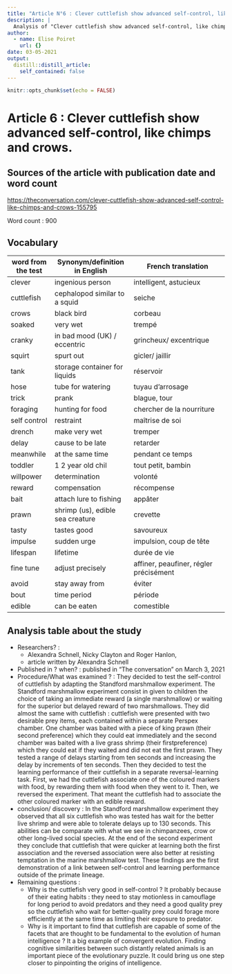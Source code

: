 ```yaml
---
title: "Article N°6 : Clever cuttlefish show advanced self-control, like chimps and crows"
description: |
  Analysis of "Clever cuttlefish show advanced self-control, like chimps and crows"
author:
  - name: Elise Poiret
    url: {}
date: 03-05-2021
output:
  distill::distill_article:
    self_contained: false
---
```


```r
knitr::opts_chunk$set(echo = FALSE)
```

# Article 6 : Clever cuttlefish show advanced self-control, like chimps and crows.

## Sources of the article with publication date and word count

<https://theconversation.com/clever-cuttlefish-show-advanced-self-control-like-chimps-and-crows-155795>

Word count : 900

## Vocabulary

| word from the test | Synonym/definition in English    | French translation                     |
| ------------------ | -------------------------------- | -------------------------------------- |
| clever             | ingenious person                 | intelligent, astucieux                 |
| cuttlefish         | cephalopod similar to a squid    | seiche                                 |
| crows              | black bird                       | corbeau                                |
| soaked             | very wet                         | trempé                                 |
| cranky             | in bad mood (UK) / eccentric     | grincheux/ excentrique                 |
| squirt             | spurt out                        | gicler/ jaillir                        |
| tank               | storage container for liquids    | réservoir                              |
| hose               | tube for watering                | tuyau d'arrosage                       |
| trick              | prank                            | blague, tour                           |
| foraging           | hunting for food                 | chercher de la nourriture              |
| self control       | restraint                        | maîtrise de soi                        |
| drench             | make very wet                    | tremper                                |
| delay              | cause to be late                 | retarder                               |
| meanwhile          | at the same time                 | pendant ce temps                       |
| toddler            | 1 2 year old chil                | tout petit, bambin                     |
| willpower          | determination                    | volonté                                |
| reward             | compensation                     | récompense                             |
| bait               | attach lure to fishing           | appâter                                |
| prawn              | shrimp (us), edible sea creature | crevette                               |
| tasty              | tastes good                      | savoureux                              |
| impulse            | sudden urge                      | impulsion, coup de tête                |
| lifespan           | lifetime                         | durée de vie                           |
| fine tune          | adjust precisely                 | affiner, peaufiner, régler précisément |
| avoid              | stay away from                   | éviter                                 |
| bout               | time period                      | période                                |
| edible             | can be eaten                     | comestible                             |

## Analysis table about the study

* Researchers? : 
  + Alexandra Schnell, Nicky Clayton and Roger Hanlon, 
  + article written by Alexandra Schnell 
* Published in ? when? : published in "The conversation" on March 3, 2021
* Procedure/What was examined ? : They decided to test the self-control of cuttlefish by adapting the Standford marshmallow experiment. The Standford marshmallow experiment consist in given to children the choice of taking an immediate reward (a single marshmallow) or waiting for the superior but delayed reward of two marshmallows. They did almost the same with cuttlefish : cuttlefish were presented with two desirable prey items, each contained within a separate Perspex chamber.
One chamber was baited with a piece of king prawn (their second preference) which they could eat immediately and the second chamber was baited with a live grass shrimp (their firstpreference) which they could eat if they waited and did not eat the first prawn. They tested a range of delays starting from ten seconds and increasing the delay by increments of ten seconds.
Then they decided to test the learning performance of their cuttlefish in a separate reversal-learning task. First, we had the cuttlefish associate one of the coloured markers with food, by rewarding them with food when they went to it. Then, we reversed the experiment. That meant the cuttlefish had to associate the other coloured marker with an edible reward. 
* conclusion/ discovery : In the Standford marshmallow experiment they observed that all six cuttlefish who was tested has wait for the better live shrimp and were able to tolerate delays up to 130 seconds. This abilities can be comparate with what we see in chimpanzees, crow or other long-lived social species. 
At the end of the second experiment they conclude that cuttlefish that were quicker at learning both the first association and the reversed association were also better at resisting temptation in the marine marshmallow test.
These findings are the first demonstration of a link between self-control and learning performance outside of the primate lineage.
* Remaining questions : 
  + Why is the cuttlefish very good in self-control ? It probably because of their eating habits : they need to stay motionless in camouflage for long period to avoid predators and they need a good quality prey so the cuttlefish who wait for better-quality prey could forage more efficiently at the same time as limiting their exposure to predator. 
  + Why is it important to find that cuttlefish are capable of some of the facets that are thought to be fundamental to the evolution of human intelligence ? It a big example of convergent evolution. Finding cognitive similarities between such distantly related animals is an important piece of the evolutionary puzzle. It could bring us one step closer to pinpointing the origins of intelligence. 


